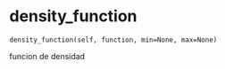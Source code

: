 # density_function { #sim_2024.density_function }

`density_function(self, function, min=None, max=None)`

funcion de densidad